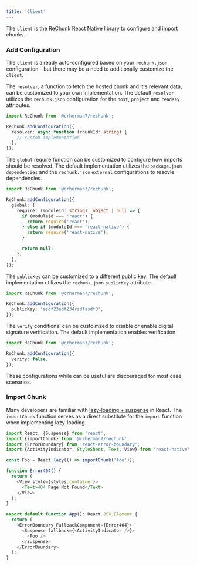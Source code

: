 ```yaml
---
title: 'Client'
---
```


The `client` is the ReChunk React Native library to configure and import chunks.

### Add Configuration

The `client` is already auto-configured based on your `rechunk.json` configuration - but there may be a need to additionally customize the `client`.

The `resolver`, a function to fetch the hosted chunk and it's relevant data, can be customized to your own implementation. The default `resolver` utilizes the `rechunk.json` configuration for the `host`, `project` and `readKey` attributes.

```ts
import ReChunk from '@crherman7/rechunk';

ReChunk.addConfiguration({
  resolver: async function (chunkId: string) {
    // custom implementation
  },
});
```

The `global` require function can be customized to configure how imports should be resolved. The default implementation utilizes the `package.json` `dependencies` and the `rechunk.json` `external` configurations to resovle dependencies.

```ts
import ReChunk from '@crherman7/rechunk';

ReChunk.addConfiguration({
  global: {
    require: (moduleId: string): object | null => {
      if (moduleId === 'react') {
        return require('react');
      } else if (moduleId === 'react-native') {
        return require('react-native');
      }

      return null;
    },
  },
});
```

The `publicKey` can be customized to a different public key. The default implementation utilizes the `rechunk.json` `publicKey` attribute.

```ts
import ReChunk from '@crherman7/rechunk';

ReChunk.addConfiguration({
  publicKey: 'asdf23adf234rsdfasdf3',
});
```

The `verify` conditional can be custoimzed to disable or enable digital signature verification. The default implementation enables verification.

```ts
import ReChunk from '@crherman7/rechunk';

ReChunk.addConfiguration({
  verify: false,
});
```

These configurations while can be useful are discouraged for most case scenarios.

### Import Chunk

Many developers are familiar with [lazy-loading + suspense](https://react.dev/reference/react/lazy#suspense-for-code-splitting) in React. The `importChunk` function serves as a direct substitute for the `import` function when implementing lazy-loading.

```ts
import React, {Suspense} from 'react';
import {importChunk} from '@crherman7/rechunk';
import {ErrorBoundary} from 'react-error-boundary';
import {ActivityIndicator, StyleSheet, Text, View} from 'react-native';

const Foo = React.lazy(() => importChunk('foo'));

function Error404() {
  return (
    <View style={styles.container}>
      <Text>404 Page Not Found</Text>
    </View>
  );
}

export default function App(): React.JSX.Element {
  return (
    <ErrorBoundary FallbackComponent={Error404}>
      <Suspense fallback={<ActivityIndicator />}>
        <Foo />
      </Suspense>
    </ErrorBoundary>
  );
}
```
